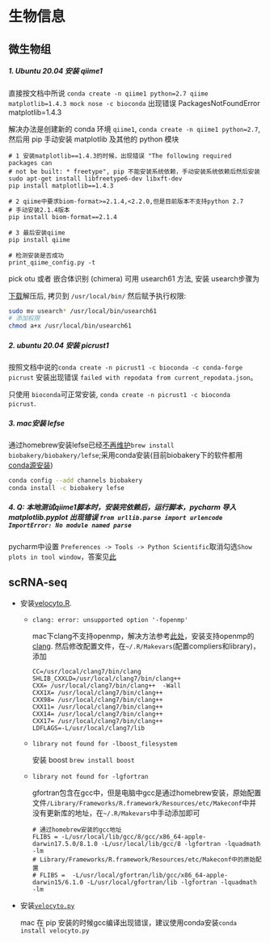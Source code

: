 # 生物信息 {#bioinfo}

## 微生物组 {#microbiome}

##### 1. Ubuntu 20.04 安装 qiime1 {-}

直接按文档中所说 `conda create -n qiime1 python=2.7 qiime matplotlib=1.4.3 mock
nose -c bioconda` 出现错误 PackagesNotFoundError matplotlib=1.4.3
   
解决办法是创建新的 conda 环境 `qiime1`, `conda create -n qiime1 python=2.7`, 然后用 pip 手动安装 matplotlib 及其他的 python 模块

```
# 1 安装matplotlib==1.4.3的时候，出现错误 "The following required packages can
# not be built: * freetype", pip 不能安装系统依赖，手动安装系统依赖后然后安装
sudo apt-get install libfreetype6-dev libxft-dev
pip install matplotlib==1.4.3

# 2 qiime中要求biom-format>=2.1.4,<2.2.0,但是目前版本不支持python 2.7
# 手动安装2.1.4版本
pip install biom-format==2.1.4

# 3 最后安装qiime
pip install qiime

# 检测安装是否成功
print_qiime_config.py -t
```

pick otu 或者 嵌合体识别 (chimera) 可用 usearch61 方法, 安装 usearch步骤为

[下载](https://drive5.com/downloads/usearch6.1.544_i86linux32.gz)解压后, 
拷贝到 `/usr/local/bin/` 然后赋予执行权限:

```sh
sudo mv usearch* /usr/local/bin/usearch61
# 添加权限
chmod a+x /usr/local/bin/usearch61
```

##### 2. ubuntu 20.04 安装 picrust1 {-}

按照文档中说的`conda create -n picrust1 -c bioconda -c conda-forge picrust`
安装出现错误 `failed with repodata from current_repodata.json`。

只使用 `bioconda`可正常安装, `conda create -n picrust1 -c bioconda  picrust`.




##### 3. mac安装 lefse {-}

通过homebrew安装lefse已经[不再维护](https://github.com/biobakery/homebrew-biobakery/issues/37)`brew install biobakery/biobakery/lefse`;采用conda安装(目前biobakery下的软件都用[conda源安装](https://bitbucket.org/biobakery/biobakery/wiki/biobakery_advanced#rst-header-installing-individual-biobakery-tools))
  
```sh
conda config --add channels biobakery
conda install -c biobakery lefse
```

##### 4. Q: 本地测试qiime1脚本时，安装完依赖后，运行脚本，pycharm 导入 matplotlib.pyplot 出现错误 `from urllib.parse import urlencode ImportError: No module named parse` {-}

pycharm中设置 `Preferences -> Tools -> Python Scientific`取消勾选`Show plots in tool window`，答案见[此](https://stackoverflow.com/questions/57267016/pycharm-import-matplotlib-pyplot-show-error)
  
## scRNA-seq

- 安装[velocyto.R](https://github.com/velocyto-team/velocyto.R).
  - `clang: error: unsupported option '-fopenmp'`
    
    mac下clang不支持openmp，解决方法参考[此处](https://github.com/BUStools/BUSpaRse)，安装支持openmp的[clang](https://cran.r-project.org/bin/macosx/tools/). 然后修改配置文件，在`~/.R/Makevars`(配置compliers和library)，添加
    ```
    CC=/usr/local/clang7/bin/clang
    SHLIB_CXXLD=/usr/local/clang7/bin/clang++
    CXX= /usr/local/clang7/bin/clang++  -Wall
    CXX1X= /usr/local/clang7/bin/clang++
    CXX98= /usr/local/clang7/bin/clang++
    CXX11= /usr/local/clang7/bin/clang++
    CXX14= /usr/local/clang7/bin/clang++
    CXX17= /usr/local/clang7/bin/clang++
    LDFLAGS=-L/usr/local/clang7/lib
    ```
  - `library not found for -lboost_filesystem`
      
     安装 boost `brew install boost`
  
  - `library not found for -lgfortran`
  
    gfortran包含在gcc中，但是电脑中gcc是通过homebrew安装，原始配置文件`/Library/Frameworks/R.framework/Resources/etc/Makeconf`中并没有更新库的地址，在`~/.R/Makevars`中手动添加即可
    ```
    # 通过homebrew安装的gcc地址
    FLIBS = -L/usr/local/lib/gcc/8/gcc/x86_64-apple-darwin17.5.0/8.1.0 -L/usr/local/lib/gcc/8 -lgfortran -lquadmath -lm
    # Library/Frameworks/R.framework/Resources/etc/Makeconf中的原始配置
    # FLIBS =  -L/usr/local/gfortran/lib/gcc/x86_64-apple-darwin15/6.1.0 -L/usr/local/gfortran/lib -lgfortran -lquadmath -lm
    ```
    
- 安装[`velocyto.py`](https://github.com/velocyto-team/velocyto.py)
  
  mac 在 pip 安装的时候gcc编译出现错误，建议使用conda安装`conda install velocyto.py`